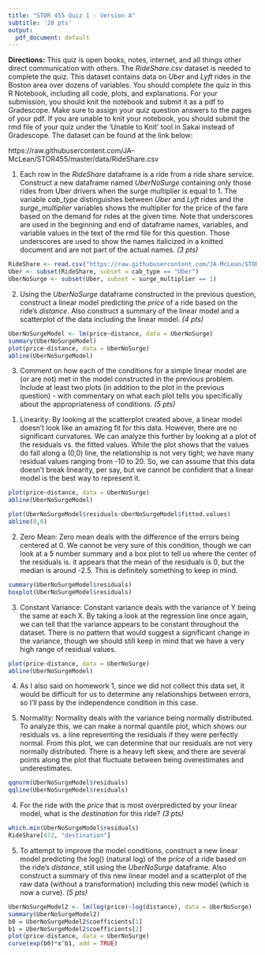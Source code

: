 ```yaml
---
title: "STOR 455 Quiz 1 - Version A"
subtitle: '20 pts'
output:
  pdf_document: default
---
```


__Directions:__ This quiz is open books, notes, internet, and all things other direct communication with others. The _RideShare.csv_ dataset is needed to complete the quiz. This dataset contains data on _Uber_ and _Lyft_ rides in the Boston area over dozens of variables. You should complete the quiz in this R Notebook, including all code, plots, and explanations. For your submission, you should knit the notebook and submit it as a pdf to Gradescope. Make sure to assign your quiz question answers to the pages of your pdf. If you are unable to knit your notebook, you should submit the rmd file of your quiz under the 'Unable to Knit' tool in Sakai instead of Gradescope. The dataset can be found at the link below:

https://raw.githubusercontent.com/JA-McLean/STOR455/master/data/RideShare.csv

1)    Each row in the _RideShare_ dataframe is a ride from a ride share service. Construct a new dataframe named _UberNoSurge_ containing only those rides from Uber drivers when the surge multiplier is equal to 1. The variable _cab_type_ distinguishes between _Uber_ and _Lyft_ rides and the _surge_multiplier_ variables shows the multiplier for the price of the fare based on the demand for rides at the given time. Note that underscores are used in the beginning and end of dataframe names, variables, and variable values in the text of the rmd file for this question. Those underscores are used to show the names italicized in a knitted document and are not part of the actual names. _(3 pts)_

```r
RideShare <- read.csv("https://raw.githubusercontent.com/JA-McLean/STOR455/master/data/RideShare.csv")
Uber <- subset(RideShare, subset = cab_type == "Uber")
UberNoSurge <- subset(Uber, subset = surge_multiplier == 1)
```

2)    Using the _UberNoSurge_ dataframe constructed in the previous question, construct a linear model predicting the _price_ of a ride based on the ride's _distance_. Also construct a summary of the linear model and a scatterplot of the data including the linear model. _(4 pts)_

```r
UberNoSurgeModel <- lm(price~distance, data = UberNoSurge)
summary(UberNoSurgeModel)
plot(price~distance, data = UberNoSurge)
abline(UberNoSurgeModel)
```

3)    Comment on how each of the conditions for a simple linear model are (or are not) met in the model constructed in the previous problem. Include at least two plots (in addition to the plot in the previous question) - with commentary on what each plot tells you specifically about the appropriateness of conditions. _(5 pts)_

1. Linearity: By looking at the scatterplot created above, a linear model doesn't look like an amazing fit for this data. However, there are no significant curvatures. We can analyze this further by looking at a plot of the residuals vs. the fitted values. While the plot shows that the values do fall along a (0,0) line, the relationship is not very tight; we have many residual values ranging from -10 to 20. So, we can assume that this data doesn't break linearity, per say, but we cannot be confident that a linear model is the best way to represent it.

```r
plot(price~distance, data = UberNoSurge)
abline(UberNoSurgeModel)

plot(UberNoSurgeModel$residuals~UberNoSurgeModel$fitted.values)
abline(0,0)
```

2. Zero Mean: Zero mean deals with the difference of the errors being centered at 0. We cannot be very sure of this condition, though we can look at a 5 number summary and a box plot to tell us where the center of the residuals is. it appears that the mean of the residuals is 0, but the median is around -2.5. This is definitely something to keep in mind.

```r
summary(UberNoSurgeModel$residuals)
boxplot(UberNoSurgeModel$residuals)
```

3. Constant Variance: Constant variance deals with the variance of Y being the same at each X. By taking a look at the regression line once again, we can tell that the variance appears to be constant throughout the dataset. There is no pattern that would suggest a significant change in the variance, though we should still keep in mind that we have a very high range of residual values.

```r
plot(price~distance, data = UberNoSurge)
abline(UberNoSurgeModel)
```

4. As I also said on homework 1, since we did not collect this data set, it would be difficult for us to determine any relationships between errors, so I'll pass by the independence condition in this case.

5. Normality: Normality deals with the variance being normally distributed. To analyze this, we can make a normal quantile plot, which shows our residuals vs. a line representing the residuals if they were perfectly normal. From this plot, we can determine that our residuals are not very normally distributed. There is a heavy left skew, and there are several points along the plot that fluctuate between being overestimates and underestimates.

```r
qqnorm(UberNoSurgeModel$residuals)
qqline(UberNoSurgeModel$residuals)
```

4)    For the ride with the _price_ that is most overpredicted by your linear model, what is the _destination_ for this ride? _(3 pts)_

```r
which.min(UberNoSurgeModel$residuals)
RideShare[472, "destination"]
```

5)    To attempt to improve the model conditions, construct a new linear model predicting the log() (natural log) of the _price_ of a ride based on the ride's _distance_, still using the _UberNoSurge_ dataframe. Also construct a summary of this new linear model and a scatterplot of the raw data (without a transformation) including this new model (which is now a curve). _(5 pts)_

```r
UberNoSurgeModel2 <- lm(log(price)~log(distance), data = UberNoSurge)
summary(UberNoSurgeModel2)
b0 = UberNoSurgeModel2$coefficients[1]
b1 = UberNoSurgeModel2$coefficients[2]
plot(price~distance, data = UberNoSurge)
curve(exp(b0)*x^b1, add = TRUE)
```








